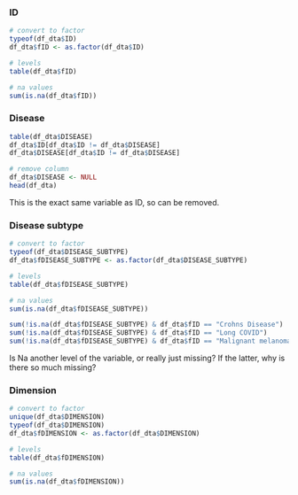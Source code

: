 
### ID
```r
# convert to factor
typeof(df_dta$ID)
df_dta$fID <- as.factor(df_dta$ID)

# levels
table(df_dta$fID)

# na values
sum(is.na(df_dta$fID))
```

### Disease
```r
table(df_dta$DISEASE)
df_dta$ID[df_dta$ID != df_dta$DISEASE]
df_dta$DISEASE[df_dta$ID != df_dta$DISEASE]

# remove column
df_dta$DISEASE <- NULL
head(df_dta)
```

This is the exact same variable as ID, so can be removed.

### Disease subtype
```r
# convert to factor
typeof(df_dta$DISEASE_SUBTYPE)
df_dta$fDISEASE_SUBTYPE <- as.factor(df_dta$DISEASE_SUBTYPE)

# levels
table(df_dta$fDISEASE_SUBTYPE)

# na values
sum(is.na(df_dta$fDISEASE_SUBTYPE))

sum(!is.na(df_dta$fDISEASE_SUBTYPE) & df_dta$fID == "Crohns Disease")
sum(!is.na(df_dta$fDISEASE_SUBTYPE) & df_dta$fID == "Long COVID")
sum(!is.na(df_dta$fDISEASE_SUBTYPE) & df_dta$fID == "Malignant melanoma")
```

Is Na another level of the variable, or really just missing? If the latter, 
why is there so much missing?

### Dimension
```r
# convert to factor
unique(df_dta$DIMENSION)
typeof(df_dta$DIMENSION)
df_dta$fDIMENSION <- as.factor(df_dta$DIMENSION)

# levels
table(df_dta$fDIMENSION)

# na values
sum(is.na(df_dta$fDIMENSION))
```
